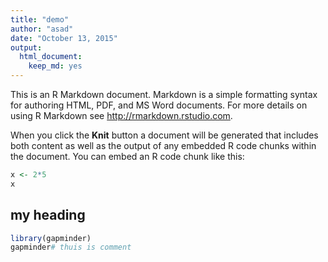 ```yaml
---
title: "demo"
author: "asad"
date: "October 13, 2015"
output: 
  html_document: 
    keep_md: yes
---
```


This is an R Markdown document. Markdown is a simple formatting syntax for authoring HTML, PDF, and MS Word documents. For more details on using R Markdown see <http://rmarkdown.rstudio.com>.

When you click the **Knit** button a document will be generated that includes both content as well as the output of any embedded R code chunks within the document. You can embed an R code chunk like this:

```r
x <- 2*5
x
```
## my heading
```r
library(gapminder)
gapminder# thuis is comment


```